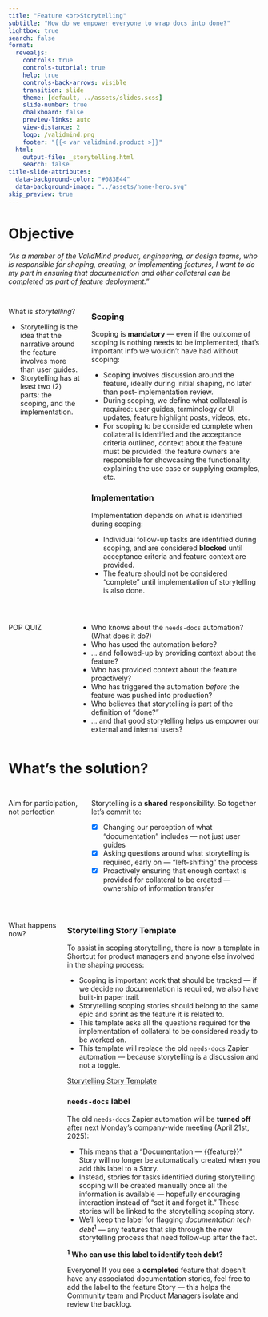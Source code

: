 ```yaml
---
title: "Feature <br>Storytelling"
subtitle: "How do we empower everyone to wrap docs into done?"
lightbox: true
search: false
format:
  revealjs:
    controls: true
    controls-tutorial: true
    help: true
    controls-back-arrows: visible
    transition: slide
    theme: [default, ../assets/slides.scss]
    slide-number: true
    chalkboard: false
    preview-links: auto
    view-distance: 2
    logo: /validmind.png
    footer: "{{< var validmind.product >}}"
  html:
    output-file: _storytelling.html
    search: false
title-slide-attributes:
  data-background-color: "#083E44"
  data-background-image: "../assets/home-hero.svg"
skip_preview: true
---
```


# Objective

_"As a member of the ValidMind product, engineering, or design teams, who is responsible for shaping, creating, or implementing features, I want to do my part in ensuring that documentation and other collateral can be completed as part of feature deployment."_

## {.scrollable .center}

:::: {.columns}
::: {.column width="30%" .pr4 .f1}
What is *storytelling*?

::: {.f3}
- Storytelling is the idea that the narrative around the feature involves more than user guides.
- Storytelling has at least two (2) parts: the scoping, and the implementation.

:::

:::

::: {.column width="70%" .bl .pl4 .f2}
::: {.f5 .nt2}
:::

::: {.f3}
::: {.panel-tabset}

### Scoping

Scoping is **mandatory** — even if the outcome of scoping is nothing needs to be implemented, that's important info we wouldn't have had without scoping:

- Scoping involves discussion around the feature, ideally during initial shaping, no later than post-implementation review.
- During scoping, we define what collateral is required: user guides, terminology or UI updates, feature highlight posts, videos, etc.
- For scoping to be considered complete when collateral is identified and the acceptance criteria outlined, context about the feature must be provided: the feature owners are responsible for showcasing the functionality, explaining the use case or supplying examples, etc.

### Implementation

Implementation depends on what is identified during scoping:

- Individual follow-up tasks are identified during scoping, and are considered **blocked** until acceptance criteria and feature context are provided.
- The feature should not be considered "complete" until implementation of storytelling is also done.

:::

:::

:::

::::

## {.scrollable .center}

:::: {.columns}
::: {.column width="25%" .pr4 .f1}
POP QUIZ

:::

::: {.column width="75%" .bl .pl4 .f3}
- Who knows about the `needs-docs` automation? (What does it do?)
- Who has used the automation before?
- ... and followed-up by providing context about the feature?
- Who has provided context about the feature proactively?
- Who has triggered the automation *before* the feature was pushed into production?
- Who believes that storytelling is part of the definition of "done?"
- ... and that good storytelling helps us empower our external and internal users?

:::
::::

# What's the solution? {background-color="#083E44" background-image="/training/assets/home-hero.svg"}

## {.scrollable .center}

:::: {.columns}
::: {.column width="30%" .pr4 .f1}
Aim for participation, not perfection

:::

::: {.column width="70%" .bl .pl4 .f3}
Storytelling is a **shared** responsibility. So together let's commit to:

- [x] Changing our perception of what "documentation" includes — not just user guides
- [x] Asking questions around what storytelling is required, early on — "left-shifting" the process
- [x] Proactively ensuring that enough context is provided for collateral to be created — ownership of information transfer

:::
::::



## {.scrollable}

:::: {.columns}
::: {.column width="20%" .pr4 .f1}
What happens now?

:::

::: {.column width="80%" .bl .pl4 .f2}
::: {.f5 .nt2}
:::

::: {.f3}
::: {.panel-tabset}

### Storytelling Story Template

To assist in scoping storytelling, there is now a template in Shortcut for product managers and anyone else involved in the shaping process:

- Scoping is important work that should be tracked — if we decide no documentation is required, we also have built-in paper trail.
- Storytelling scoping stories should belong to the same epic and sprint as the feature it is related to.
- This template asks all the questions required for the implementation of collateral to be considered ready to be worked on.
- This template will replace the old `needs-docs` Zapier automation — because storytelling is a discussion and not a toggle.


::: {.tc}
[Storytelling Story Template](https://app.shortcut.com/validmind/stories/new?template_id=67f56e1e-b0eb-46cc-ad48-c26ea4d26a65){.button target="_blank"}

:::

### `needs-docs` label

The old `needs-docs` Zapier automation will be **turned off** after next Monday's company-wide meeting (April 21st, 2025):

- This means that a "Documentation — {{feature}}" Story will no longer be automatically created when you add this label to a Story.
- Instead, stories for tasks identified during storytelling scoping will be created manually once all the information is available — hopefully encouraging interaction instead of "set it and forget it." These stories will be linked to the storytelling scoping story.
- We'll keep the label for flagging *documentation tech debt*<sup>1</sup> — any features that slip through the new storytelling process that need follow-up after the fact.

::: {.f4 .pl3 .pr3 .embed}
<sup>**1**</sup> **Who can use this label to identify tech debt?**

Everyone! If you see a **completed** feature that doesn't have any associated documentation stories, feel free to add the label to the feature Story — this helps the Community team and Product Managers isolate and review the backlog.
:::

:::

:::

:::

::::